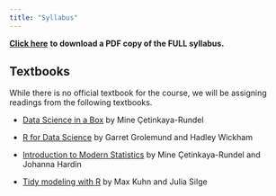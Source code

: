 ```yaml
---
title: "Syllabus"
---
```


[**Click here**](/course-materials/documents/DSC_223_Syllabus_Fall_2022_B2 "PDF of syllabus") **to download a PDF copy of the FULL syllabus.**

## Textbooks

While there is no official textbook for the course, we will be assigning readings from the following textbooks.

-   [Data Science in a Box](https://datasciencebox.org/) by Mine Çetinkaya-Rundel

-   [R for Data Science](https://r4ds.had.co.nz/) by Garret Grolemund and Hadley Wickham

-   [Introduction to Modern Statistics](https://openintro-ims.netlify.app/) by Mine Çetinkaya-Rundel and Johanna Hardin

-   [Tidy modeling with R](https://www.tmwr.org/) by Max Kuhn and Julia Silge
